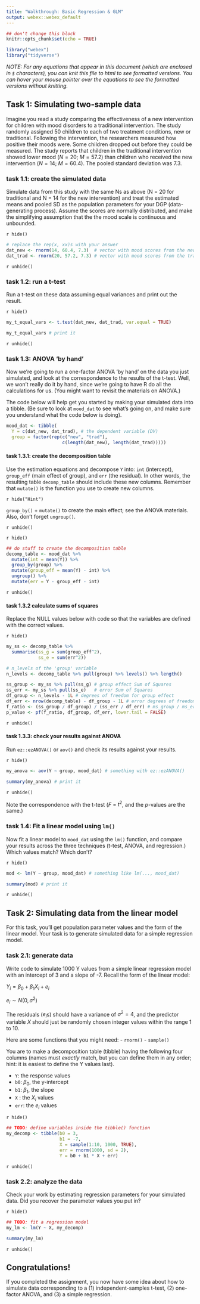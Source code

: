 ```yaml
---
title: "Walkthrough: Basic Regression & GLM"
output: webex::webex_default
---
```


```r
## don't change this block
knitr::opts_chunk$set(echo = TRUE)

library("webex")
library("tidyverse")
```

*NOTE: For any equations that appear in this document (which are enclosed in `$` characters), you can knit this file to html to see formatted versions. You can hover your mouse pointer over the equations to see the formatted versions without knitting.* 

## Task 1: Simulating two-sample data

Imagine you read a study comparing the effectiveness of a new intervention for children with mood disorders to a traditional intervention. The study randomly assigned 50 children to each of two treatment conditions, new or traditional. Following the intervention, the researchers measured how positive their moods were. Some children dropped out before they could be measured. The study reports that children in the traditional intervention showed lower mood ($N = 20$; $M = 57.2$) than children who received the new intervention ($N = 14$; $M = 60.4$).  The pooled standard deviation was 7.3.

### task 1.1: create the simulated data

Simulate data from this study with the same Ns as above (N = 20 for traditional and N = 14 for the new intervention) and treat the estimated means and pooled SD as the population parameters for your DGP (data-generating process). Assume the scores are normally distributed, and make the simplifying assumption that the the mood scale is continuous and unbounded.

`r hide()`

```r
# replace the rep(x, xx)s with your answer
dat_new <- rnorm(14, 60.4, 7.3)  # vector with mood scores from the new treatment
dat_trad <- rnorm(20, 57.2, 7.3) # vector with mood scores from the traditional treatment
```

`r unhide()`

### task 1.2: run a t-test

Run a t-test on these data assuming equal variances and print out the result.

`r hide()`

```r
my_t_equal_vars <- t.test(dat_new, dat_trad, var.equal = TRUE)

my_t_equal_vars # print it
```

`r unhide()`

### task 1.3: ANOVA 'by hand'

Now we're going to run a one-factor ANOVA 'by hand' on the data you just simulated, and look at the correspondence to the results of the t-test. Well, we won't really do it by hand, since we're going to have R do all the calculations for us. (You might want to revisit the materials on ANOVA.)

The code below will help get you started by making your simulated data into a tibble. (Be sure to look at `mood_dat` to see what's going on, and make sure you understand what the code below is doing).

```r
mood_dat <- tibble(
  Y = c(dat_new, dat_trad), # the dependent variable (DV)
  group = factor(rep(c("new", "trad"), 
                     c(length(dat_new), length(dat_trad)))))
```

#### task 1.3.1: create the decomposition table

Use the estimation equations and decompose `Y` into: `int` (intercept), `group_eff` (main effect of group), and `err` (the residual). In other words, the resulting table `decomp_table` should include these new columns. Remember that `mutate()` is the function you use to create new columns.

`r hide("Hint")`

`group_by()` + `mutate()` to create the main effect; see the ANOVA materials. Also, don't forget `ungroup()`.

`r unhide()`

`r hide()`

```r
## do stuff to create the decomposition table
decomp_table <- mood_dat %>%
  mutate(int = mean(Y)) %>%
  group_by(group) %>%
  mutate(group_eff = mean(Y) - int) %>%
  ungroup() %>%
  mutate(err = Y - group_eff - int)
```

`r unhide()`

#### task 1.3.2 calculate sums of squares

Replace the NULL values below with code so that the variables are defined with the correct values.

`r hide()`

```r
my_ss <- decomp_table %>%
  summarise(ss_g = sum(group_eff^2),
            ss_e = sum(err^2))

# n_levels of the 'group' variable
n_levels <- decomp_table %>% pull(group) %>% levels() %>% length()

ss_group <- my_ss %>% pull(ss_g) # group effect Sum of Squares
ss_err <- my_ss %>% pull(ss_e)   # error Sum of Squares
df_group <- n_levels - 1L # degrees of freedom for group effect
df_err <- nrow(decomp_table) - df_group - 1L # error degrees of freedom
f_ratio <- (ss_group / df_group) / (ss_err / df_err) # ms_group / ms_err
p_value <- pf(f_ratio, df_group, df_err, lower.tail = FALSE)
```

`r unhide()`

#### task 1.3.3: check your results against ANOVA

Run `ez::ezANOVA()` or `aov()` and check its results against your results.

`r hide()`

```r
my_anova <- aov(Y ~ group, mood_dat) # something with ez::ezANOVA()

summary(my_anova) # print it
```

`r unhide()`

Note the correspondence with the t-test ($F$ = $t^2$, and the $p$-values are the same.)

### task 1.4: Fit a linear model using `lm()`

Now fit a linear model to `mood_dat` using the `lm()` function, and compare your results across the three techniques (t-test, ANOVA, and regression.) Which values match? Which don't?

`r hide()`

```r
mod <- lm(Y ~ group, mood_dat) # something like lm(..., mood_dat)

summary(mod) # print it
```

`r unhide()`

## Task 2: Simulating data from the linear model

For this task, you'll get population parameter values and the form of the linear model. Your task is to generate simulated data for a simple regression model.

### task 2.1: generate data

Write code to simulate 1000 Y values from a simple linear regression model with an intercept of 3 and a slope of -7.  Recall the form of the linear model:

$Y_i = \beta_0 + \beta_1 X_i + e_i$

$e_i \sim N(0, \sigma^2)$

The residuals ($e_i$s) should have a variance of $\sigma^2 = 4$, and the predictor variable $X$ should just be randomly chosen integer values within the range 1 to 10.

Here are some functions that you might need:
- `rnorm()`
- `sample()`

You are to make a decomposition table (tibble) having the following four columns (names must *exactly* match, but you can define them in any order; hint: it is easiest to define the Y values last).

- `Y`: the response values
- `b0`: $\beta_0$, the y-intercept
- `b1`: $\beta_1$, the slope
- `X` : the $X_i$ values
- `err`: the $e_i$ values

`r hide()`

```r
## TODO: define variables inside the tibble() function
my_decomp <- tibble(b0 = 3,
                    b1 = -7,
                    X = sample(1:10, 1000, TRUE),
                    err = rnorm(1000, sd = 2),
                    Y = b0 + b1 * X + err)
```

`r unhide()`

### task 2.2: analyze the data

Check your work by estimating regression parameters for your simulated data. Did you recover the parameter values you put in?

`r hide()`

```r
## TODO: fit a regression model
my_lm <- lm(Y ~ X, my_decomp)

summary(my_lm)
```

`r unhide()`

## Congratulations!

If you completed the assignment, you now have some idea about how to simulate data corresponding to a (1) independent-samples t-test, (2) one-factor ANOVA, and (3) a simple regression.
